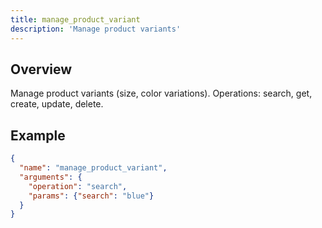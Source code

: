 ```yaml
---
title: manage_product_variant
description: 'Manage product variants'
---
```


## Overview

Manage product variants (size, color variations). Operations: search, get, create, update, delete.

## Example

```json
{
  "name": "manage_product_variant",
  "arguments": {
    "operation": "search",
    "params": {"search": "blue"}
  }
}
```
